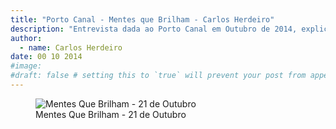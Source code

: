 ```yaml
---
title: "Porto Canal - Mentes que Brilham - Carlos Herdeiro"
description: "Entrevista dada ao Porto Canal em Outubro de 2014, explicando o que são buracos negros, como poderão vir a ser detectados com futuras observações e também um novo tipo de buracos negros (teóricos) \"com cabelo\", descobertos em 2014."
author:
  - name: Carlos Herdeiro
date: 00 10 2014
#image:
#draft: false # setting this to `true` will prevent your post from appearing on your listing page until you're ready!
---
```


![Mentes Que Brilham - 21 de Outubro](https://portocanal.sapo.pt/um_video/u9ayszNuLVYu9fkRczBH){.external target=_blank}
